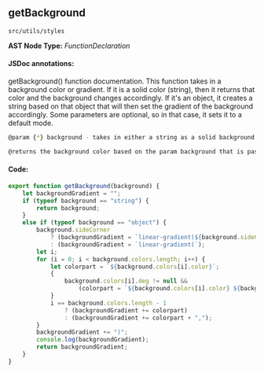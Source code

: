 
<Meta title="src/utils/styles" />

## getBackground
`src/utils/styles`

**AST Node Type:** *FunctionDeclaration*

#### JSDoc annotations:

getBackground() function documentation.
This function takes in a background color or gradient. If it is a solid color (string), then it returns that color and the background changes accordingly.
If it's an object, it creates a string based on that object that will then set the gradient of the background accordingly.
Some parameters are optional, so in that case, it sets it to a default mode.

```bash
@param {*} background - takes in either a string as a solid background or object holding an array of colors as a gradient background.

@returns the background color based on the param background that is passed in.
```

#### Code:

```ts
export function getBackground(background) {
    let backgroundGradient = "";
    if (typeof background == "string") {
        return background;
    }
    else if (typeof background == "object") {
        background.sideCorner
            ? (backgroundGradient = `linear-gradient(${background.sideCorner},`)
            : (backgroundGradient = `linear-gradient(`);
        let i;
        for (i = 0; i < background.colors.length; i++) {
            let colorpart = `${background.colors[i].color}`;
            {
                background.colors[i].deg != null &&
                    (colorpart = `${background.colors[i].color} ${background.colors[i].deg}`);
            }
            i == background.colors.length - 1
                ? (backgroundGradient += colorpart)
                : (backgroundGradient += colorpart + ",");
        }
        backgroundGradient += ")";
        console.log(backgroundGradient);
        return backgroundGradient;
    }
}

```

